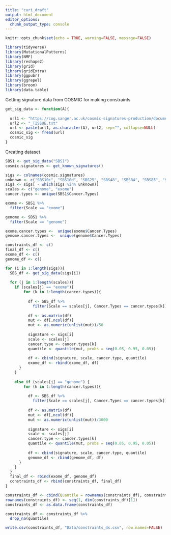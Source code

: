 ```yaml
---
title: "curi_draft"
output: html_document
editor_options: 
  chunk_output_type: console
---
```


```r
knitr::opts_chunk$set(echo = TRUE, warning=FALSE, message=FALSE)

library(tidyverse)
library(MutationalPatterns)
library(NMF)
library(reshape2)
library(grid)
library(gridExtra)
library(ggpubr)
library(ggrepel)
library(broom)
library(data.table)
```


Getting signature data from COSMIC for making constraints
```r
get_sig_data <- function(A){
  
  url1 <- "https://cog.sanger.ac.uk/cosmic-signatures-production/documents/v3.2_"
  url2 <- "_TISSUE.txt"
  url <- paste(url1, as.character(A), url2, sep="", collapse=NULL)
  cosmic_sig <- fread(url)
  cosmic_sig
}
```

Creating dataset
```r
SBS1 <- get_sig_data("SBS1")
cosmic.signatures <- get_known_signatures()

sigs <- colnames(cosmic.signatures)
unknown <- c("SBS10c", "SBS10d", "SBS25", "SBS48", "SBS84", "SBS85", "SBS86", "SBS87", "SBS88", "SBS89", "SBS90", "SBS91", "SBS92", "SBS93", "SBS94")
sigs <- sigs[ - which(sigs %in% unknown)]
scales <- c("genome", "exome")
cancer.types <- unique(SBS1$Cancer.Types)

exome <- SBS1 %>%
  filter(Scale == "exome")

genome <- SBS1 %>%
  filter(Scale == "genome")

exome.cancer.types <-  unique(exome$Cancer.Types)
genome.cancer.types <-  unique(genome$Cancer.Types)
```

```r
constraints_df <- c()
final_df <- c()
exome_df <- c()
genome_df <- c()  

for (i in 1:length(sigs)){
  SBS_df <- get_sig_data(sigs[i])
  
  for (j in 1:length(scales)){
    if (scales[j] == "exome"){
        for (k in 1:length(cancer.types)){
        
          df <- SBS_df %>%
            filter(Scale == scales[j], Cancer.Types == cancer.types[k])
          
          df <- as.matrix(df)
          mut <- df[,ncol(df)]
          mut <- as.numeric(unlist(mut))/50
          
          signature <- sigs[i]
          scale <- scales[j]
          cancer.type <- cancer.types[k]
          quantile <- quantile(mut, probs = seq(0.05, 0.95, 0.05))
          
          df <- cbind(signature, scale, cancer.type, quantile)
          exome_df <- rbind(exome_df, df)
      }
    }
    
    else if (scales[j] == "genome") {
        for (k in 1:length(cancer.types)){
        
          df <- SBS_df %>%
            filter(Scale == scales[j], Cancer.Types == cancer.types[k])
          
          df <- as.matrix(df)
          mut <- df[,ncol(df)]
          mut <- as.numeric(unlist(mut))/3000
          
          signature <- sigs[i]
          scale <- scales[j]
          cancer.type <- cancer.types[k]
          quantile <- quantile(mut, probs = seq(0.05, 0.95, 0.05))
          
          df <- cbind(signature, scale, cancer.type, quantile)
          genome_df <- rbind(genome_df, df)
      }
    }
  }
  final_df <- rbind(exome_df, genome_df)
  constraints_df <- rbind(constraints_df, final_df)
}
```

```r
constraints_df <- cbind(Quantile = rownames(constraints_df), constraints_df)
rownames(constraints_df) <- seq(1, dim(constraints_df)[1])
constraints_df <- as.data.frame(constraints_df)

constraints_df <- constraints_df %>%
  drop_na(quantile)

write.csv(constraints_df, "Data/constraints_ds.csv", row.names=FALSE)
```


